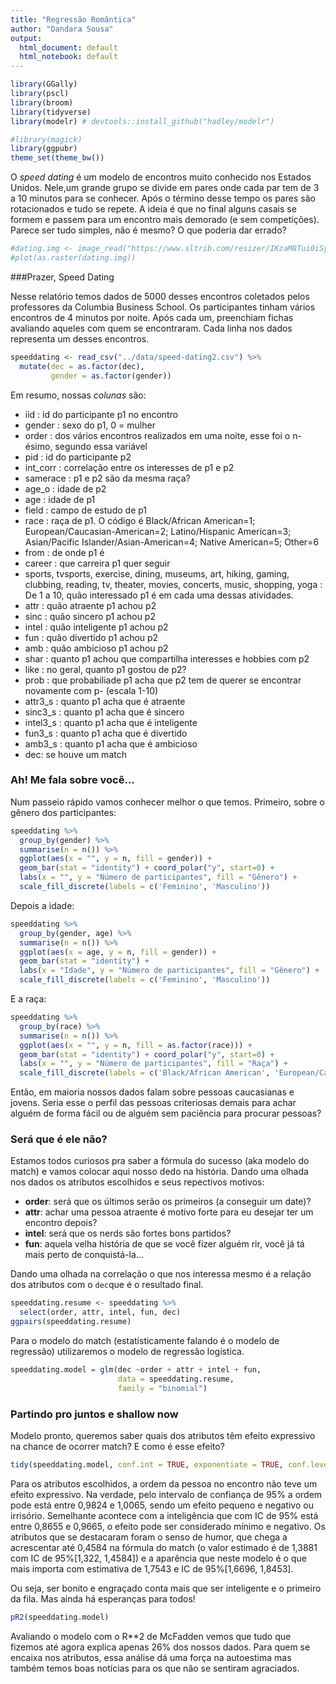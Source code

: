```yaml
---
title: "Regressão Romântica"
author: "Dandara Sousa"
output:
  html_document: default
  html_notebook: default
---
```


```r
library(GGally)
library(pscl)
library(broom)
library(tidyverse)
library(modelr) # devtools::install_github("hadley/modelr")

#library(magick)
library(ggpubr)
theme_set(theme_bw())
```

O _speed dating_ é um modelo de encontros muito conhecido nos Estados Unidos. Nele,um grande grupo se divide em pares onde cada par tem de 3 a 10 minutos para se conhecer. Após o término desse tempo os pares são rotacionados e tudo se repete. A ideia é que no final alguns casais se formem e passem para um encontro mais demorado (e sem competições). Parece ser tudo simples, não é mesmo? O que poderia dar errado?
```r
#dating.img <- image_read("https://www.sltrib.com/resizer/IKzaM8Tui0iSyZXA07IGqGzDr6o=/970x0/filters:quality(100)/arc-anglerfish-arc2-prod-sltrib.s3.amazonaws.com/public/ZSSRJZWRQJETDMOJEDQEOQM2OI.jpg", "50")
#plot(as.raster(dating.img))
```


###Prazer, Speed Dating

Nesse relatório temos dados de 5000 desses encontros coletados pelos professores da Columbia Business School. Os participantes tinham vários encontros de 4 minutos por noite. Após cada um, preenchiam fichas avaliando aqueles com quem se encontraram. Cada linha nos dados representa um desses encontros.
```r
speeddating <- read_csv("../data/speed-dating2.csv") %>% 
  mutate(dec = as.factor(dec), 
         gender = as.factor(gender))
```

Em resumo, nossas *colunas* são:

- iid : id do participante p1 no encontro
- gender : sexo do p1, 0 = mulher
- order : dos vários encontros realizados em uma noite, esse foi o n-ésimo, segundo essa variável
- pid : id do participante p2
- int_corr : correlação entre os interesses de p1 e p2
- samerace : p1 e p2 são da mesma raça?
- age_o : idade de p2
- age : idade de p1
- field : campo de estudo de p1
- race : raça de p1. O código é Black/African American=1; European/Caucasian-American=2; Latino/Hispanic American=3; Asian/Pacific Islander/Asian-American=4;	Native American=5; 	Other=6
- from : de onde p1 é
- career : que carreira p1 quer seguir
- sports, tvsports, exercise, dining, museums, art, hiking, gaming, clubbing, reading, tv, theater, movies, concerts, music, shopping, yoga : De 1 a 10, quão interessado p1 é em cada uma dessas atividades.  
- attr : quão atraente p1 achou p2
- sinc : quão sincero p1 achou p2
- intel : quão inteligente p1 achou p2    
- fun : quão divertido p1 achou p2
- amb : quão ambicioso p1 achou p2
- shar : quanto p1 achou que compartilha interesses e hobbies com p2
- like : no geral, quanto p1 gostou de p2?
- prob : que probabiliade p1 acha que p2 tem de querer se encontrar novamente com p- (escala 1-10)
- attr3_s : quanto p1 acha que é atraente
- sinc3_s : quanto p1 acha que é sincero
- intel3_s : quanto p1 acha que é inteligente
- fun3_s : quanto p1 acha que é divertido
- amb3_s : quanto p1 acha que é ambicioso
- dec: se houve um match

### Ah! Me fala sobre você...
Num passeio rápido vamos conhecer melhor o que temos. Primeiro, sobre o gênero dos participantes:
```r
speeddating %>%
  group_by(gender) %>%
  summarise(n = n()) %>%
  ggplot(aes(x = "", y = n, fill = gender)) +
  geom_bar(stat = "identity") + coord_polar("y", start=0) +
  labs(x = "", y = "Número de participantes", fill = "Gênero") +
  scale_fill_discrete(labels = c('Feminino', 'Masculino'))
```

Depois a idade:
```r
speeddating %>%
  group_by(gender, age) %>%
  summarise(n = n()) %>%
  ggplot(aes(x = age, y = n, fill = gender)) +
  geom_bar(stat = "identity") + 
  labs(x = "Idade", y = "Número de participantes", fill = "Gênero") +
  scale_fill_discrete(labels = c('Feminino', 'Masculino'))
```

E a raça:
```r
speeddating %>%
  group_by(race) %>%
  summarise(n = n()) %>%
  ggplot(aes(x = "", y = n, fill = as.factor(race))) +
  geom_bar(stat = "identity") + coord_polar("y", start=0) +
  labs(x = "", y = "Número de participantes", fill = "Raça") +
  scale_fill_discrete(labels = c('Black/African American', 'European/Caucasian American','Latino/Hispanic American','Asian/Pacific Islander/Asian American','Native American', 'Other'))
```

Então, em maioria nossos dados falam sobre pessoas caucasianas e jovens. Seria esse o perfil das pessoas criteriosas demais para achar alguém de forma fácil ou de alguém sem paciência para procurar pessoas?

### Será que é ele não?

Estamos todos curiosos pra saber a fórmula do sucesso (aka modelo do match) e vamos colocar aqui nosso dedo na história. Dando uma olhada nos dados os atributos escolhidos e seus repectivos motivos:

- __order__: será que os últimos serão os primeiros (a conseguir um date)?
- __attr__: achar uma pessoa atraente é motivo forte para eu desejar ter um encontro depois?
- __intel__: será que os nerds são fortes bons partidos?
- __fun__: aquela velha história de que se você fizer alguém rir, você já tá mais perto de conquistá-la...


Dando uma olhada na correlação o que nos interessa mesmo é a relação dos atributos com o `dec`que é o resultado final.
```r
speeddating.resume <- speeddating %>%
  select(order, attr, intel, fun, dec)
ggpairs(speeddating.resume)
```

Para o modelo do match (estatísticamente falando é o modelo de regressão) utilizaremos o modelo de regressão logística.

```r
speeddating.model = glm(dec ~order + attr + intel + fun,
                        data = speeddating.resume,
                        family = "binomial")
```


### Partindo pro juntos e shallow now

Modelo pronto, queremos saber quais dos atributos têm efeito expressivo na chance de ocorrer match? E como é esse efeito?

```r
tidy(speeddating.model, conf.int = TRUE, exponentiate = TRUE, conf.level = .95)
```

Para os atributos escolhidos, a ordem da pessoa no encontro não teve um efeito expressivo. Na verdade, pelo intervalo de confiança de 95% a ordem pode está entre 0,9824 e 1,0065, sendo um efeito pequeno e negativo ou irrisório. Semelhante acontece com a inteligência que com IC de 95% está entre 0,8655 e 0,9665, o efeito pode ser considerado mínimo e negativo. Os atributos que se destacaram foram o senso de humor, que chega a acrescentar até 0,4584 na fórmula do match (o valor estimado é de 1,3881 com IC de 95%[1,322, 1,4584]) e a aparência que neste modelo é o que mais importa com estimativa de 1,7543 e IC de 95%[1,6696, 1,8453].

Ou seja, ser bonito e engraçado conta mais que ser inteligente e o primeiro da fila. Mas ainda há esperanças para todos! 

```r
pR2(speeddating.model)
```

Avaliando o modelo com o R**2 de McFadden vemos que tudo que fizemos até agora explica apenas 26% dos nossos dados. Para quem se encaixa nos atributos, essa análise dá uma força na autoestima mas também temos boas notícias para os que não se sentiram agraciados.
